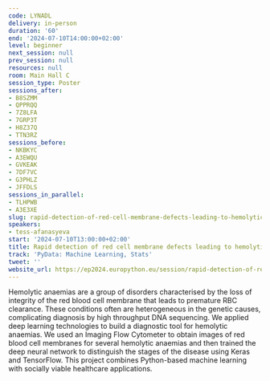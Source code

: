 ```yaml
---
code: LYNADL
delivery: in-person
duration: '60'
end: '2024-07-10T14:00:00+02:00'
level: beginner
next_session: null
prev_session: null
resources: null
room: Main Hall C
session_type: Poster
sessions_after:
- B8SZMM
- QPPRQQ
- 7Z8LFA
- 7GRP3T
- H8Z37Q
- TTN3RZ
sessions_before:
- NKBKYC
- A3EWQU
- GVKEAK
- 7DF7VC
- G3PHLZ
- JFFDLS
sessions_in_parallel:
- TLHPWB
- A3E3XE
slug: rapid-detection-of-red-cell-membrane-defects-leading-to-hemolytic-anaemias
speakers:
- tess-afanasyeva
start: '2024-07-10T13:00:00+02:00'
title: Rapid detection of red cell membrane defects leading to hemolytic anaemias
track: 'PyData: Machine Learning, Stats'
tweet: ''
website_url: https://ep2024.europython.eu/session/rapid-detection-of-red-cell-membrane-defects-leading-to-hemolytic-anaemias
---
```


Hemolytic anaemias are a group of disorders characterised by the loss of integrity of the red blood cell membrane that leads to premature RBC clearance. These conditions often are heterogeneous in the genetic causes, complicating diagnosis by high throughput DNA sequencing. We applied deep learning technologies to build a diagnostic tool for hemolytic anaemias. We used an Imaging Flow Cytometer to obtain images of red blood cell membranes for several hemolytic anaemias and then trained the deep neural network to distinguish the stages of the disease using Keras and TensorFlow. This project combines Python-based machine learning with socially viable healthcare applications.
